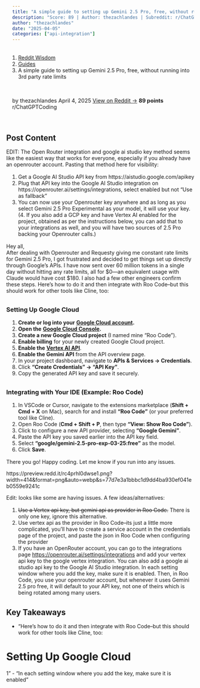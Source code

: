 ```yaml
---
title: "A simple guide to setting up Gemini 2.5 Pro, free, without running into 3rd party rate limits"
description: "Score: 89 | Author: thezachlandes | Subreddit: r/ChatGPTCoding"
author: "thezachlandes"
date: "2025-04-05"
categories: ["api-integration"]
---
```


<nav aria-label="breadcrumb">
  <ol class="breadcrumb">
    <li class="breadcrumb-item"><a href="../../../index.html">Reddit Wisdom</a></li>
    <li class="breadcrumb-item"><a href="../../index.html">Guides</a></li>
    <li class="breadcrumb-item active" aria-current="page">A simple guide to setting up Gemini 2.5 Pro, free, without running into 3rd party rate limits</li>
  </ol>
</nav>

<div class="post-meta">
  <span class="author">by thezachlandes</span>
  <span class="date">April 4, 2025</span>
  <span class="reddit-link"><a href="https://reddit.com/r/ChatGPTCoding/comments/1jrp1tj/a_simple_guide_to_setting_up_gemini_25_pro_free/" target="_blank">View on Reddit →</a></span>
  <span class="score">89 points</span>
  <span class="subreddit">r/ChatGPTCoding</span>
</div>


## Post Content

EDIT: The Open Router integration and google ai studio key method seems like the easiest way that works for everyone, especially if you already have an openrouter account. Pasting that method here for visibility:

1. Get a Google AI Studio API key from https://aistudio.google.com/apikey
1. Plug that API key into the Google AI Studio integration on https://openrouter.ai/settings/integrations, select enabled but not "Use as fallback"
1. You can now use your Openrouter key anywhere and as long as you select Gemini 2.5 Pro Experimental as your model, it will use your key. 
(4. If you also add a GCP key and have Vertex AI enabled for the project, obtained as per the instructions below, you can add that to your integrations as well, and you will have two sources of 2.5 Pro backing your Openrouter calls.)

Hey all,  
After dealing with Openrouter and Requesty giving me constant rate limits for Gemini 2.5 Pro, I got frustrated and decided to get things set up directly through Google's APIs. I have now sent over 60 million tokens in a single day without hitting any rate limits, all for $0—an equivalent usage with Claude would have cost $180. I also had a few other engineers confirm these steps. Here's how to do it and then integrate with Roo Code--but this should work for other tools like Cline, too:

### Setting Up Google Cloud

1. **Create or log into your** [**Google Cloud account**](https://console.cloud.google.com/)**.**
1. **Open the** [**Google Cloud Console**](https://console.cloud.google.com/)**.**
1. **Create a new Google Cloud project** (I named mine "Roo Code").
1. **Enable billing** for your newly created Google Cloud project.
1. **Enable the** [**Vertex AI API**](https://cloud.google.com/vertex-ai/docs/featurestore/setup).
1. **Enable the Gemini API** from the API overview page.
1. In your project dashboard, navigate to **APIs & Services → Credentials**.
1. Click **"Create Credentials" → "API Key"**.
1. Copy the generated API key and save it securely.

### Integrating with Your IDE (Example: Roo Code)

1. In VSCode or Cursor, navigate to the extensions marketplace (**Shift + Cmd + X** on Mac), search for and install **"Roo Code"** (or your preferred tool like Cline).
1. Open Roo Code (**Cmd + Shift + P**, then type **"View: Show Roo Code"**).
1. Click to configure a new API provider, selecting **"Google Gemini"**.
1. Paste the API key you saved earlier into the API key field.
1. Select **"google/gemini-2.5-pro-exp-03-25:free"** as the model.
1. Click **Save**.

There you go! Happy coding. Let me know if you run into any issues.

https://preview.redd.it/rc4prhl0dwse1.png?width=414&format=png&auto=webp&s=77d7e3a1bbbc1d9dd4ba930ef041eb0559e9241c

Edit: looks like some are having issues. A few ideas/alternatives:

1. ~~Use a Vertex api key, but gemini api as provider in Roo Code.~~ There is only one key, ignore this alternative.
1. Use vertex api as the provider in Roo Code--its just a little more complicated, you'll have to create a service account in the credentials page of the project, and paste the json in Roo Code when configuring the provider
1. If you have an OpenRouter account, you can go to the integrations page [https://openrouter.ai/settings/integrations](https://openrouter.ai/settings/integrations) and add your vertex api key to the google vertex integration. You can also add a google ai studio api key to the Google AI Studio integration. In each setting window where you add the key, make sure it is enabled. Then, in Roo Code, you use your openrouter account, but whenever it uses Gemini 2.5 pro free, it will default to your API key, not one of theirs which is being rotated among many users.

## Key Takeaways

- "Here's how to do it and then integrate with Roo Code--but this should work for other tools like Cline, too:

# Setting Up Google Cloud

1"
- "In each setting window where you add the key, make sure it is enabled"

<style>
.post-meta {
  display: flex;
  gap: 1.5rem;
  flex-wrap: wrap;
  margin: 1rem 0 2rem 0;
  padding: 1rem;
  background: var(--bs-light);
  border-radius: 0.5rem;
  font-size: 0.9rem;
}

.post-meta span {
  color: var(--bs-secondary);
}

.post-meta .score {
  color: var(--bs-success);
  font-weight: bold;
}

.post-actions {
  display: flex;
  gap: 1rem;
  margin: 2rem 0;
}

.post-content {
  line-height: 1.8;
  font-size: 1.1rem;
}

h2, h3, h4 {
  margin-top: 2rem;
  margin-bottom: 1rem;
}

ul, ol {
  margin: 1rem 0;
  padding-left: 2rem;
}

blockquote {
  border-left: 4px solid var(--bs-primary);
  padding-left: 1rem;
  margin: 1.5rem 0;
  font-style: italic;
}

code {
  background: var(--bs-light);
  padding: 0.2rem 0.4rem;
  border-radius: 0.25rem;
}

pre {
  background: var(--bs-light);
  padding: 1rem;
  border-radius: 0.5rem;
  overflow-x: auto;
}
</style>